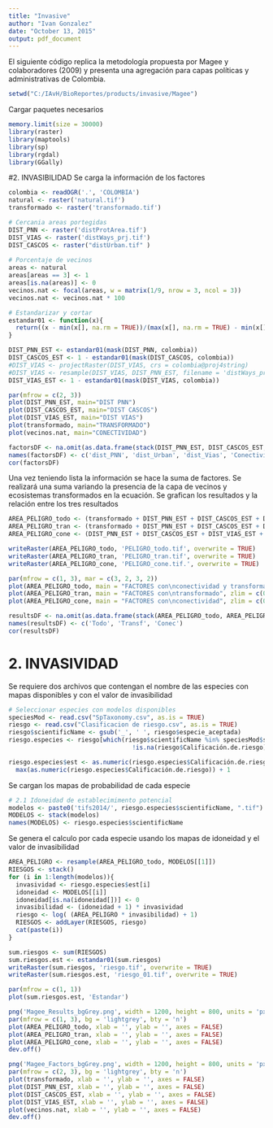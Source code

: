 ```yaml
---
title: "Invasive"
author: "Ivan Gonzalez"
date: "October 13, 2015"
output: pdf_document
---
```


El siguiente código replica la metodología propuesta por Magee y colaboradores (2009) y presenta una agregación para capas políticas y administrativas de Colombia.

```r
setwd("C:/IAvH/BioReportes/products/invasive/Magee")
```

Cargar paquetes necesarios
```r
memory.limit(size = 30000)
library(raster)
library(maptools)
library(sp)
library(rgdal)
library(GGally)
```


#2. INVASIBILIDAD
Se carga la información de los factores
```r
colombia <- readOGR('.', 'COLOMBIA')
natural <- raster('natural.tif')
transformado <- raster('transformado.tif')

# Cercania areas portegidas
DIST_PNN <- raster('distProtArea.tif')
DIST_VIAS <- raster('distWays_prj.tif')
DIST_CASCOS <- raster("distUrban.tif" )
  
# Porcentaje de vecinos 
areas <- natural
areas[areas == 3] <- 1
areas[is.na(areas)] <- 0
vecinos.nat <- focal(areas, w = matrix(1/9, nrow = 3, ncol = 3))
vecinos.nat <- vecinos.nat * 100

# Estandarizar y cortar
estandar01 <- function(x){
  return((x - min(x[], na.rm = TRUE))/(max(x[], na.rm = TRUE) - min(x[], na.rm = TRUE)))
}

DIST_PNN_EST <- estandar01(mask(DIST_PNN, colombia))
DIST_CASCOS_EST <- 1 - estandar01(mask(DIST_CASCOS, colombia))
#DIST_VIAS <- projectRaster(DIST_VIAS, crs = colombia@proj4string)
#DIST_VIAS <- resample(DIST_VIAS, DIST_PNN_EST, filename = 'distWays_prj.tif')
DIST_VIAS_EST <- 1 - estandar01(mask(DIST_VIAS, colombia))

par(mfrow = c(2, 3))
plot(DIST_PNN_EST, main="DIST PNN")
plot(DIST_CASCOS_EST, main="DIST CASCOS")
plot(DIST_VIAS_EST, main="DIST VIAS")
plot(transformado, main="TRANSFORMADO")
plot(vecinos.nat, main="CONECTIVIDAD")

factorsDF <- na.omit(as.data.frame(stack(DIST_PNN_EST, DIST_CASCOS_EST, DIST_VIAS_EST, vecinos.nat)))
names(factorsDF) <- c('dist_PNN', 'dist_Urban', 'dist_Vias', 'Conectividad')
cor(factorsDF)
```

Una vez teniendo lista la información se hace la suma de factores. Se realizará una suma variando la presencia de la capa de vecinos y ecosistemas transformados en la ecuación. Se grafican los resultados y la relación entre los tres resultados
```r
AREA_PELIGRO_todo <- (transformado + DIST_PNN_EST + DIST_CASCOS_EST + DIST_VIAS_EST + (vecinos.nat/100))/5
AREA_PELIGRO_tran <- (transformado + DIST_PNN_EST + DIST_CASCOS_EST + DIST_VIAS_EST)/4
AREA_PELIGRO_cone <- (DIST_PNN_EST + DIST_CASCOS_EST + DIST_VIAS_EST + (vecinos.nat/100)) /4

writeRaster(AREA_PELIGRO_todo, 'PELIGRO_todo.tif', overwrite = TRUE)
writeRaster(AREA_PELIGRO_tran, 'PELIGRO_tran.tif', overwrite = TRUE)
writeRaster(AREA_PELIGRO_cone, 'PELIGRO_cone.tif.', overwrite = TRUE)

par(mfrow = c(1, 3), mar = c(3, 2, 3, 2))
plot(AREA_PELIGRO_todo, main = "FACTORES con\nconectividad y transformado", zlim = c(0, 1))
plot(AREA_PELIGRO_tran, main = "FACTORES con\ntransformado", zlim = c(0, 1))
plot(AREA_PELIGRO_cone, main = "FACTORES con\nconectividad", zlim = c(0, 1))

resultsDF <- na.omit(as.data.frame(stack(AREA_PELIGRO_todo, AREA_PELIGRO_tran, AREA_PELIGRO_cone)))
names(resultsDF) <- c('Todo', 'Transf', 'Conec')
cor(resultsDF)
```

 

#  2. INVASIVIDAD
Se requiere dos archivos que contengan el nombre de las especies con mapas disponibles y con el valor de invasibilidad

```r
# Seleccionar especies con modelos disponibles
speciesMod <- read.csv("SpTaxonomy.csv", as.is = TRUE)
riesgo <- read.csv("Clasificacion de riesgo.csv", as.is = TRUE)
riesgo$scientificName <- gsub('_', ' ', riesgo$especie_aceptada)             
riesgo.especies <- riesgo[which(riesgo$scientificName %in% speciesMod$scientificName & 
                                  !is.na(riesgo$Calificación.de.riesgo)), ]

riesgo.especies$est <- as.numeric(riesgo.especies$Calificación.de.riesgo)/
  max(as.numeric(riesgo.especies$Calificación.de.riesgo)) + 1
```

Se cargan los mapas de probabilidad de cada especie
```r
# 2.1 Idoneidad de establecimimento potencial
modelos <- paste0('tifs2014/', riesgo.especies$scientificName, ".tif")
MODELOS <- stack(modelos)
names(MODELOS) <- riesgo.especies$scientificName
```

Se genera el calculo por cada especie usando los mapas de idoneidad y el valor de invasibilidad
```r
AREA_PELIGRO <- resample(AREA_PELIGRO_todo, MODELOS[[1]])
RIESGOS <- stack()
for (i in 1:length(modelos)){
  invasividad <- riesgo.especies$est[i]
  idoneidad <- MODELOS[[i]]
  idoneidad[is.na(idoneidad[])] <- 0
  invasibilidad <- (idoneidad + 1) * invasividad
  riesgo <- log( (AREA_PELIGRO * invasibilidad) + 1)
  RIESGOS <- addLayer(RIESGOS, riesgo)
  cat(paste(i))
}

sum.riesgos <- sum(RIESGOS)
sum.riesgos.est <- estandar01(sum.riesgos)
writeRaster(sum.riesgos, 'riesgo.tif', overwrite = TRUE)
writeRaster(sum.riesgos.est, 'riesgo_01.tif', overwrite = TRUE)

par(mfrow = c(1, 1))
plot(sum.riesgos.est, 'Estandar')
```

```r
png('Magee_Results_bgGrey.png', width = 1200, height = 800, units = 'px')
par(mfrow = c(1, 3), bg = 'lightgrey', bty = 'n')
plot(AREA_PELIGRO_todo, xlab = '', ylab = '', axes = FALSE)
plot(AREA_PELIGRO_tran, xlab = '', ylab = '', axes = FALSE)
plot(AREA_PELIGRO_cone, xlab = '', ylab = '', axes = FALSE)
dev.off()

png('Magee_Factors_bgGrey.png', width = 1200, height = 800, units = 'px')
par(mfrow = c(2, 3), bg = 'lightgrey', bty = 'n')
plot(transformado, xlab = '', ylab = '', axes = FALSE)
plot(DIST_PNN_EST, xlab = '', ylab = '', axes = FALSE)
plot(DIST_CASCOS_EST, xlab = '', ylab = '', axes = FALSE)
plot(DIST_VIAS_EST, xlab = '', ylab = '', axes = FALSE)
plot(vecinos.nat, xlab = '', ylab = '', axes = FALSE)
dev.off()

```
